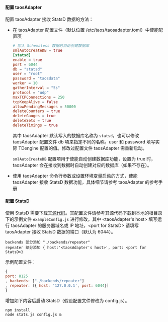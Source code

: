 #### 配置 taosAdapter

配置 taosAdapter 接收 StatsD 数据的方法：

- 在 taosAdapter 配置文件（默认位置 /etc/taos/taosadapter.toml）中使能配置项

    ```toml
    # 写入 Schemaless 数据时自动创建数据库
    smlAutoCreateDB = true
    [statsd]
    enable = true
    port = 6044
    db = "statsd"
    user = "root"
    password = "taosdata"
    worker = 10
    gatherInterval = "5s"
    protocol = "udp"
    maxTCPConnections = 250
    tcpKeepAlive = false
    allowPendingMessages = 50000
    deleteCounters = true
    deleteGauges = true
    deleteSets = true
    deleteTimings = true
    ```

    其中 taosAdapter 默认写入的数据库名称为 `statsd`，也可以修改 taosAdapter 配置文件 db 项来指定不同的名称。user 和 password 填写实际 TDengine 配置的值。修改过配置文件 taosAdapter 需重新启动。

    `smlAutoCreateDB` 配置项用于使能自动创建数据库功能，设置为 true 时，taosAdapter 会在接收到数据时自动创建对应的数据库（如果不存在）。

- 使用 taosAdapter 命令行参数或设置环境变量启动的方式，使能 taosAdapter 接收 StatsD 数据功能，具体细节请参考 taosAdapter 的参考手册

#### 配置 StatsD

使用 StatsD 需要下载其[源代码](https://github.com/statsd/statsd)。其配置文件请参考其源代码下载到本地的根目录下的示例文件 `exampleConfig.js` 进行修改。其中 \<taosAdapter's host> 填写运行 taosAdapter 的服务器域名或 IP 地址，\<port for StatsD> 请填写 taosAdapter 接收 StatsD 数据的端口（默认为 6044）。

```
backends 部分添加 "./backends/repeater"
repeater 部分添加 { host:'<taosAdapter's host>', port: <port for StatsD>}
```

示例配置文件：

```js
{
port: 8125
, backends: ["./backends/repeater"]
, repeater: [{ host: '127.0.0.1', port: 6044}]
}
```

增加如下内容后启动 StatsD（假设配置文件修改为 config.js）。

```shell
npm install
node stats.js config.js &
```
